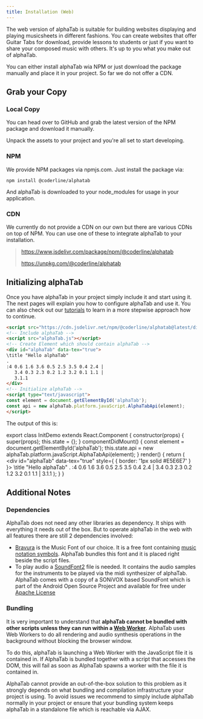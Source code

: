 ```yaml
---
title: Installation (Web)
---
```


The web version of alphaTab is suitable for building websites displaying and playing musicsheets in different fashions. 
You can create websites that offer Guitar Tabs for download, provide lessons to students or just if you want to share your 
composed music with others. It's up to you what you make out of alphaTab. 

You can either install alphaTab wia NPM or just download the package manually and place it in your project. So far we do not offer a CDN. 

## Grab your Copy

### Local Copy

You can head over to GitHub and grab the latest version of the NPM package and download it manually. 

> 

Unpack the assets to your project and you're all set to start developing. 

### NPM

We provide NPM packages via npmjs.com. Just install the package via: 

```
npm install @coderline/alphatab
```

And alphaTab is downloaded to your node_modules for usage in your application. 

### CDN

We currently do not provide a CDN on our own but there are various CDNs on top of NPM. 
You can use one of these to integrate alphaTab to your installation.

> https://www.jsdelivr.com/package/npm/@coderline/alphatab
>
> https://unpkg.com/@coderline/alphatab

## Initializing alphaTab

Once you have alphaTab in your project simply include it and start using it. The next pages will explain you how to configure 
alphaTab and use it. You can also check out our [tutorials](/docs/tutorial) to learn in a more stepwise approach how to continue.

```html
<script src="https://cdn.jsdelivr.net/npm/@coderline/alphatab@latest/dist/alphaTab.min.js"></script>
<!-- Include alphaTab -->
<script src="alphaTab.js"></script>
<!-- Create Element which should contain alphaTab -->
<div id="alphaTab" data-tex="true">
\title "Hello alphaTab"
.
:4 0.6 1.6 3.6 0.5 2.5 3.5 0.4 2.4 |
   3.4 0.3 2.3 0.2 1.2 3.2 0.1 1.1 |
   3.1.1
</div>
<!-- Initialize alphaTab -->
<script type="text/javascript">
const element = document.getElementById('alphaTab');
const api = new alphaTab.platform.javaScript.AlphaTabApi(element);
</script>
```

The output of this is: 

export class InitDemo extends React.Component {
	constructor(props) {
        super(props);
        this.state = {};
	}
	componentDidMount() {
        const element = document.getElementById('alphaTab');
        this.state.api = new alphaTab.platform.javaScript.AlphaTabApi(element);
    }
    render() {
        return (
            <div id="alphaTab" data-tex="true" style={ { border: '1px solid #E5E6E7' } }>
            \title "Hello alphaTab"
            .
            :4 0.6 1.6 3.6 0.5 2.5 3.5 0.4 2.4 |
            3.4 0.3 2.3 0.2 1.2 3.2 0.1 1.1 |
            3.1.1
            </div>
        );
    }
}

<InitDemo />

## Additional Notes

### Dependencies

AlphaTab does not need any other libraries as dependency. It ships with everything it needs out of the box. 
But to operate alphaTab in the web with all features there are still 2 dependencies involved: 

- [Bravura](https://github.com/steinbergmedia/bravura) is the Music Font of our choice. It is a free font containing [music notation symbols](https://www.smufl.org/). 
AlphaTab bundles this font and it is placed right beside the script files.  
- To play audio a [SoundFont2](https://en.wikipedia.org/wiki/SoundFont) file is needed. It contains the audio samples for the instruments to be played via the midi synthesizer of alphaTab. 
AlphaTab comes with a copy of a SONiVOX based SoundFont which is part of the Android Open Source Project and available for free under [Apache License](https://www.apache.org/licenses/LICENSE-2.0)

### Bundling 

It is very important to understand that **alphaTab cannot be bundled with other scripts unless they can run within a [Web Worker](https://developer.mozilla.org/en-US/docs/Web/API/Web_Workers_API)**.
AlphaTab uses Web Workers to do all rendering and audio synthesis operations in the background without blocking the browser window. 

To do this, alphaTab is launching a Web Worker with the JavaScript file it is contained in. If AlphaTab is bundled together with a script
that accesses the DOM, this will fail as soon as AlphaTab spawns a worker with the file it is contained in. 

AlphaTab cannot provide an out-of-the-box solution to this problem as it strongly depends on what bundling and compilation infrastructure your project is using. 
To avoid issues we recommend to simply include alphaTab normally in your project or ensure that your bundling system keeps alphaTab in a standalone file
which is reachable via AJAX. 
